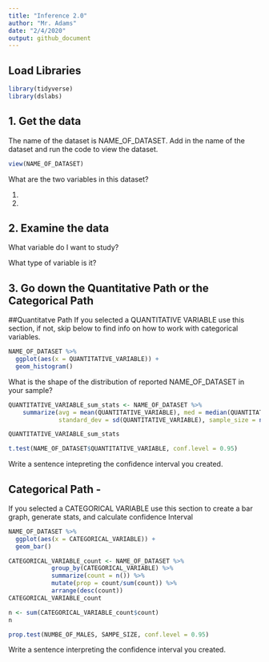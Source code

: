 ```yaml
---
title: "Inference 2.0"
author: "Mr. Adams"
date: "2/4/2020"
output: github_document
---
```

## Load Libraries 
```r
library(tidyverse)
library(dslabs)
```

## 1. Get the data

The name of the dataset is NAME_OF_DATASET. 
Add in the name of the dataset and run the code to view the dataset. 
```r
view(NAME_OF_DATASET)
```

What are the two variables in this dataset?

1. 
2. 

## 2. Examine the data

What variable do I want to study? 

What type of variable is it?

## 3. Go down the Quantitative Path or the Categorical Path

##Quantitatve Path 
If you selected a QUANTITATIVE VARIABLE use this section, if not, skip below to find info on how to work with categorical variables.

```r

NAME_OF_DATASET %>%
  ggplot(aes(x = QUANTITATIVE_VARIABLE)) +
  geom_histogram()

```

What is the shape of the distribution of reported NAME_OF_DATASET in your sample?


```r
QUANTITATIVE_VARIABLE_sum_stats <- NAME_OF_DATASET %>%
    summarize(avg = mean(QUANTITATIVE_VARIABLE), med = median(QUANTITATIVE_VARIABLE), 
              standard_dev = sd(QUANTITATIVE_VARIABLE), sample_size = n(), iqr = IQR(QUANTITATIVE_VARIABLE))

QUANTITATIVE_VARIABLE_sum_stats
```

```r

t.test(NAME_OF_DATASET$QUANTITATIVE_VARIABLE, conf.level = 0.95)

```

Write a sentence intepreting the confidence interval you created.


## Categorical Path - 
If you selected a CATEGORICAL VARIABLE use this section to create a bar graph, generate stats, and calculate confidence Interval

```r

NAME_OF_DATASET %>%
  ggplot(aes(x = CATEGORICAL_VARIABLE)) +
  geom_bar()
```

```r

CATEGORICAL_VARIABLE_count <- NAME_OF_DATASET %>%
            group_by(CATEGORICAL_VARIABLE) %>%
            summarize(count = n()) %>%
            mutate(prop = count/sum(count)) %>%
            arrange(desc(count))
CATEGORICAL_VARIABLE_count

n <- sum(CATEGORICAL_VARIABLE_count$count)
n
```
```r
prop.test(NUMBE_OF_MALES, SAMPE_SIZE, conf.level = 0.95)
```

Write a sentence interpreting the confidence interval you created. 
